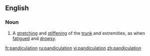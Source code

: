 ==English==

===Noun===
{{en-noun}}

# A [[stretch]]ing and [[stiffen]]ing of the [[trunk]] and extremities, as when [[fatigue]]d and [[drowsy]].

{{Webster}}

[[fr:pandiculation]]
[[ru:pandiculation]]
[[vi:pandiculation]]
[[zh:pandiculation]]